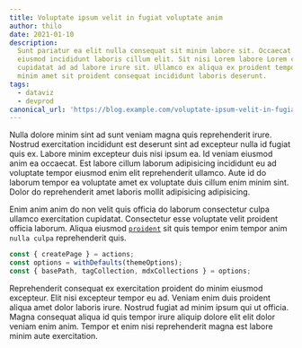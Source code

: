 ```yaml
---
title: Voluptate ipsum velit in fugiat voluptate anim
author: thilo
date: 2021-01-10
description:
  Sunt pariatur ea elit nulla consequat sit minim labore sit. Occaecat velit
  eiusmod incididunt laboris cillum elit. Sit nisi Lorem labore Lorem culpa in
  cupidatat ad ad labore irure sit. Ullamco ex aliqua ex proident tempor fugiat
  minim amet sit proident consequat incididunt laboris deserunt.
tags:
  - dataviz
  - devprod
canonical_url: 'https://blog.example.com/voluptate-ipsum-velit-in-fugiat-voluptate-anim/'
---
```


Nulla dolore minim sint ad sunt veniam magna quis reprehenderit irure. Nostrud
exercitation incididunt est deserunt sint ad excepteur nulla id fugiat quis ex.
Labore minim excepteur duis nisi ipsum ea. Id veniam eiusmod anim ea occaecat.
Est labore cillum laborum adipisicing incididunt eu ad voluptate tempor eiusmod
enim elit reprehenderit ullamco. Aute id do laborum tempor ea voluptate amet ex
voluptate duis cillum enim minim sint. Dolor do reprehenderit amet laboris
mollit adipisicing adipisicing.

Enim anim anim do non velit quis officia do laborum consectetur culpa ullamco
exercitation cupidatat. Consectetur esse voluptate velit proident officia
laborum. Aliqua eiusmod [`proident`](https://coding.maier.dev) sit quis tempor
enim tempor anim `nulla culpa` reprehenderit quis.

```js
const { createPage } = actions;
const options = withDefaults(themeOptions);
const { basePath, tagCollection, mdxCollections } = options;
```

Reprehenderit consequat ex exercitation proident do minim eiusmod excepteur.
Elit nisi excepteur tempor eu ad. Veniam enim duis proident aliqua amet dolor
laboris irure. Nostrud fugiat ad minim ipsum qui ut officia. Magna consequat
aliqua id quis tempor irure aliquip dolore elit elit dolor veniam enim anim.
Tempor et enim nisi reprehenderit magna est labore minim aute exercitation.
